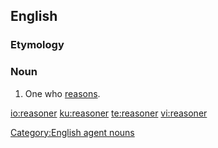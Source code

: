 ==English==

===Etymology===
{{suffix|en|reason|er}}

===Noun===
{{en-noun}}

# One who [[reason]]s.

[[Category:English agent nouns]]

[[io:reasoner]]
[[ku:reasoner]]
[[te:reasoner]]
[[vi:reasoner]]